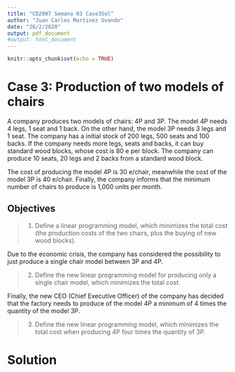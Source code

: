 ```yaml
---
title: "CD2007 Semana 03 Case3Sol"
author: "Juan Carlos Martinez Ovando"
date: "26/2/2020"
output: pdf_document
#output: html_document
---
```


```r
knitr::opts_chunk$set(echo = TRUE)
```

# Case 3: Production of two models of chairs  {.tabset .tabset-fade .tabset-pills}

A company produces two models of chairs: 4P and 3P. The model 4P needs 4 legs, 1 seat and 1 back. On the other hand, the model 3P needs 3 legs and 1 seat. The company has a initial stock of 200 legs, 500 seats and 100 backs. If the company needs more legs, seats and backs, it can buy standard wood blocks, whose cost is 80 e per block. The company can produce 10 seats, 20 legs and 2 backs from a standard wood block.

The cost of producing the model 4P is 30 e/chair, meanwhile the cost of the model 3P is 40 e/chair. Finally, the company informs that the minimum number of chairs to produce is 1,000 units per month.

## Objectives

> 1. Define a linear programming model, which minimizes the total cost (the production costs of the two chairs, plus the buying of new wood blocks).

Due to the economic crisis, the company has considered the possibility to just produce a single chair model between 3P and 4P.

> 2. Define the new linear programming model for producing only a single chair model, which minimizes the total cost.

Finally, the new CEO (Chief Executive Officer) of the company has decided that the factory needs to produce of the model 4P a minimum of 4 times the quantity of the model 3P.

> 3. Define the new linear programming model, which minimizes the total cost when producing 4P four times the quantity of 3P.

# Solution

